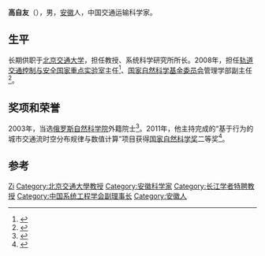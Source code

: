 '''高自友'''（{{bd|1963年||}}），男，[[安徽|安徽]]人，中国交通运输科学家。

== 生平 ==
长期供职于[[北京交通大学|北京交通大学]]，担任教授、系统科学研究所所长。2008年，担任[[轨道交通控制与安全国家重点实验室|轨道交通控制与安全国家重点实验室]]主任<ref>{{cite news|title=高自友教授被聘任为北交大轨道交通控制与安全国家重点实验室（新建）主任|url=http://www.caigou.com.cn/Lab/Detail/22756.shtml|accessdate=2013-12-31|newspaper=中国教育装备采购网|deadurl=yes|archiveurl=https://web.archive.org/web/20140101203710/http://www.caigou.com.cn/Lab/Detail/22756.shtml|archivedate=2014-01-01}}</ref>、[[国家自然科学基金委员会|国家自然科学基金委员会]]管理学部副主任<ref>{{cite news|title=进取中显淡泊—北京交大运输学院高自友教授|url=http://www.tranbbs.com/news/dialogue/news_30322.shtml|accessdate=2013-12-31|newspaper=中国交通技术网|archive-date=2014-01-01|archive-url=https://web.archive.org/web/20140101051855/http://www.tranbbs.com/news/dialogue/news_30322.shtml|dead-url=no}}</ref>。

== 奖项和荣誉 ==
2003年，当选[[俄罗斯自然科学院|俄罗斯自然科学院]]外籍院士<ref>{{cite news|title=热烈祝贺本刊常务编委高自友教授被正式接纳为俄罗斯自然科学院外籍院士|url=http://www.cnki.com.cn/Article/CJFDTotal-YSXT200304004.htm|accessdate=2013-12-31|newspaper=《交通运输系统工程与信息》 2003年04期|archive-date=2014-01-01|archive-url=https://web.archive.org/web/20140101123531/http://www.cnki.com.cn/Article/CJFDTotal-YSXT200304004.htm|dead-url=no}}</ref>。2011年，他主持完成的“基于行为的城市交通流时空分布规律与数值计算”项目获得[[国家自然科学奖|国家自然科学奖]]二等奖<ref>{{cite news|title=北京交通大学2项目科技成果获2011年国家科技奖|url=http://www.edu.cn/gao_xiao_zi_xun_1091/20120221/t20120221_742849.shtml|accessdate=2013-12-31|newspaper=中国教育和科研计算机网网络中心|archive-url=https://web.archive.org/web/20140101084916/http://www.edu.cn/gao_xiao_zi_xun_1091/20120221/t20120221_742849.shtml#|archive-date=2014-01-01|dead-url=yes}}</ref>。

== 参考 ==
{{reflist}}
{{2008年度“长江学者奖励计划”特聘教授}}
{{国务院学位委员会第七届学科评议组/系统科学}}
{{Navboxes 
| title  = 高自友在[[中国系统工程学会|中国系统工程学会]]的职务
| list1  =
{{中国系统工程学会第八届理事会}}
{{中国系统工程学会第九届理事会}}
}}

{{Authority control}}
{{DEFAULTSORT:Gao}}
[[Category:高姓|Zi]]
[[Category:北京交通大學教授|Category:北京交通大學教授]]
[[Category:安徽科学家|Category:安徽科学家]]
[[Category:长江学者特聘教授|Category:长江学者特聘教授]]
[[Category:中国系统工程学会副理事长|Category:中国系统工程学会副理事长]]
[[Category:安徽人|Category:安徽人]]
{{中国科学家小作品}}